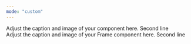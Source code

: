 ```yaml
---
mode: "custom"
---
```


<div style={{
  maxWidth: "2000px",
  margin: "0 auto",
  height: "400px",
  display: "flex",
  alignItems: "center",
  justifyContent: "center",
  flexDirection: "column",
  textAlign: "center",
  padding: "20px" // Add some padding for spacing
}}>
  <div>
    <span style={{ fontSize: "2em", fontWeight: "bold", display: "block" }}>Adjust the caption and image of your component here.</span>
    <span style={{ fontSize: "1.2em", display: "block", marginTop: "0.5em" }}>Second line</span>
  </div>
</div>


<Frame as="div" style={{
  maxWidth: "2000px",
  margin: "0 auto",
  height: "400px",
  display: "flex",
  alignItems: "center",
  justifyContent: "center",
  flexDirection: "column", // Stack items vertically
  textAlign: "center",
  backgroundColor: "#F0EFEA"
}}>
  <div>
    <span style={{ fontSize: "2em", fontWeight: "bold", display: "block" }}>Adjust the caption and image of your Frame component here.</span>
    <span style={{ fontSize: "1.2em", display: "block", marginTop: "0.5em" }}>Second line</span>
  </div>
</Frame>


<div class="card-group-container" style={{ maxWidth: "900px", margin: "10px auto 0", }}>
  <CardGroup cols={3}>
    <Card title="Get Started" icon="play" style={{ width: "300px", height: "50px" }} />
    <Card title="Learn About RL" icon="graduation-cap" style={{ width: "300px", height: "50px" }} />
    <Card title="Add your Algorithm" icon="puzzle-piece" style={{ width: "300px", height: "50px" }}/>
  </CardGroup>
</div>